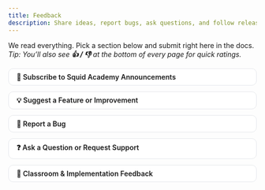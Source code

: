 ```yaml
---
title: Feedback
description: Share ideas, report bugs, ask questions, and follow releases — all without leaving this page.
---
```


We read everything. Pick a section below and submit right here in the docs.  
*Tip: You’ll also see **👍 / 👎** at the bottom of every page for quick ratings.*

<style>
details { border: 1px solid #e5e7eb; border-radius: 10px; padding: .5rem 1rem; margin: .75rem 0; background: #fff; }
details[open] { background: #f9fafb; }
summary { cursor: pointer; font-weight: 600; list-style: none; display: flex; align-items: center; gap: .5rem; }
summary::-webkit-details-marker { display: none; }
.iframe-wrap { position: relative; width: 100%; padding-top: 80vh; }
.iframe { position:absolute; inset:0; width:100%; height:100%; border:0; border-radius: 8px; background:#fff; }
.small { padding-top: 60vh; }
</style>

<details>
  <summary>🚀 Subscribe to Squid Academy Announcements</summary>
  <p>Get notified about new releases, modules, and updates.</p>
  <div class="iframe-wrap small">
    <iframe class="iframe" loading="lazy" src="https://tally.so/embed/3xA28J?alignLeft=1&hideTitle=1&transparentBackground=1&dynamicHeight=1"></iframe>
  </div>
</details>

<details>
  <summary>💡 Suggest a Feature or Improvement</summary>
  <p>Have an idea to make Squid Academy better?</p>
  <div class="iframe-wrap">
    <iframe class="iframe" loading="lazy" src="https://tally.so/embed/woqoLM?alignLeft=1&hideTitle=1&transparentBackground=1&dynamicHeight=1"></iframe>
  </div>
</details>

<details>
  <summary>🐞 Report a Bug</summary>
  <p>Found something broken or unclear? Let us know.</p>
  <div class="iframe-wrap">
    <iframe class="iframe" loading="lazy" src="https://tally.so/embed/3jjLA9?alignLeft=1&hideTitle=1&transparentBackground=1&dynamicHeight=1"></iframe>
  </div>
</details>

<details>
  <summary>❓ Ask a Question or Request Support</summary>
  <p>Need help with implementation or using our platform?</p>
  <div class="iframe-wrap small">
    <iframe class="iframe" loading="lazy" src="https://tally.so/embed/meVLWo?alignLeft=1&hideTitle=1&transparentBackground=1&dynamicHeight=1"></iframe>
  </div>
  <p>You can also email us anytime: <strong>support@squid.academy</strong></p>
</details>

<details>
  <summary>🏫 Classroom & Implementation Feedback</summary>
  <p>Ran Squid Academy in your classroom or esports program? Tell us what worked and what to improve.</p>
  <div class="iframe-wrap">
    <iframe class="iframe" loading="lazy" src="https://tally.so/embed/wvl458?alignLeft=1&hideTitle=1&transparentBackground=1&dynamicHeight=1"></iframe>
  </div>
</details>